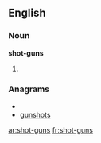 ==English==

===Noun===
'''shot-guns'''

# {{plural of|[[shot-gun]]}}

===Anagrams===
* {{alphagram|ghnosstu}}
* [[gunshots#English|gunshots]]

[[ar:shot-guns]]
[[fr:shot-guns]]